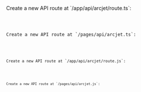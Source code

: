 
<SelectableContent client:load syncKey="language" frameworkSwitcher>
<div slot="TS (App)" slotIdx="1">
Create a new API route at `/app/api/arcjet/route.ts`:

<Code
  code={Step3AppTS}
  lang="ts"
  title="/app/api/arcjet/route.ts"
/>
</div>
<div slot="TS (Pages)" slotIdx="2">
Create a new API route at `/pages/api/arcjet.ts`:

<Code
  code={Step3PagesTS}
  lang="ts"
  title="/pages/api/arcjet.ts"
/>
</div>
<div slot="JS (App)" slotIdx="3">
Create a new API route at `/app/api/arcjet/route.js`:

<Code
  code={Step3AppJS}
  lang="js"
  title="/app/api/arcjet/route.js"
/>
</div>
<div slot="JS (Pages)" slotIdx="4">
Create a new API route at `/pages/api/arcjet.js`:

<Code
  code={Step3PagesJS}
  lang="js"
  title="/pages/api/arcjet.js"
/>
</div>
</SelectableContent>
